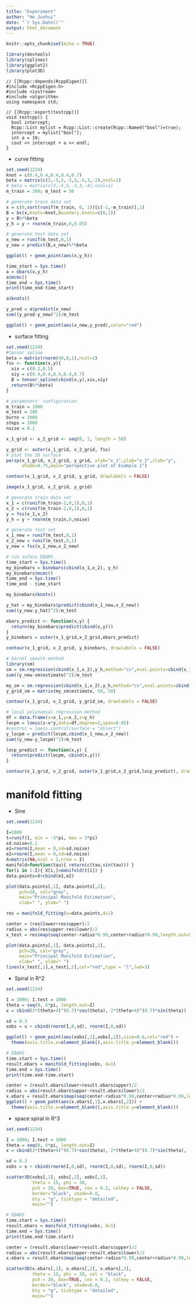 ```yaml
---
title: "Experiment"
author: "He Junhui"
date: "`r Sys.Date()`"
output: html_document
---
```


```r
knitr::opts_chunk$set(echo = TRUE)
```

```r
library(devtools)
library(splines)
library(ggplot2)
library(plot3D)
```

```Rcpp
// [[Rcpp::depends(RcppEigen)]]
#include <RcppEigen.h>
#include <iostream>
#include <algorithm>
using namespace std;

// [[Rcpp::export(testcpp)]]
void testcpp() {
  bool intercept;
  Rcpp::List mylist = Rcpp::List::create(Rcpp::Named("bool")=true);
  intercept = mylist["bool"];
  int a = 10;
  cout << intercept + a << endl;
}
```

+ curve fitting

```r
set.seed(1234)
knot = c(0.4,0.4,0.4,0.4,0.7)
beta = matrix(c(3,-5,5,-3,3,-5,3,-2),ncol=1)
# beta = matrix(c(3,-5,5,-3,3,-4),ncol=1)
m_train = 200; m_test = 50
```

```r
# generate train data set
x = c(0,sort(runif(m_train, 0, 1))[c(-1,-m_train)],1)
B = bs(x,knots=knot,Boundary.knots=c(0,1))
y = B%*%beta
y_h = y + rnorm(m_train,0,0.05)

# generate test data set
x_new = runif(m_test,0,1)
y_new = predict(B,x_new)%*%beta
```

```r
ggplot() + geom_point(aes(x,y_h))
```


```r
time_start = Sys.time()
a = ebars(x,y_h)
a$mcmc()
time_end = Sys.time()
print(time_end-time_start)
```

```r
a$knots()
```


```r
y_pred = a$predict(x_new)
sum((y_pred-y_new)^2)/m_test
```

```r
ggplot() + geom_point(aes(x_new,y_pred),color="red")
```

+ surface fitting

```r
set.seed(1234)
#tensor spline
beta = matrix(rnorm(40,0,1),ncol=1)
fss <- function(x,y){
  xix = c(0.2,0.5)
  xiy = c(0.4,0.4,0.4,0.4,0.7)
  B = tensor_spline(cbind(x,y),xix,xiy)
  return(B%*%beta)
}
```

```r
# parameters' configuration
m_train = 1000
m_test = 200
burns = 1000
steps = 1000
noise = 0.1
```

```r
x_1_grid <- x_2_grid <- seq(0, 1, length = 50)

y_grid <- outer(x_1_grid, x_2_grid, fss)
# plot the 3D surface
persp(x_1_grid, x_2_grid, y_grid, xlab="x_1",ylab="x_2",zlab="y",
      shade=0.75,main="perspective plot of Example 1")
```

```r
contour(x_1_grid, x_2_grid, y_grid, drawlabels = FALSE)
```

```r
image(x_1_grid, x_2_grid, y_grid)
```



```r
# generate train data set
x_1 = c(runif(m_train-2,0,1),0,1)
x_2 = c(runif(m_train-2,0,1),0,1)
y = fss(x_1,x_2)
y_h = y + rnorm(m_train,0,noise)
```

```r
# generate test set
x_1_new = runif(m_test,0,1)
x_2_new = runif(m_test,0,1)
y_new = fss(x_1_new,x_2_new)
```

```r
# run suface EBARS
time_start = Sys.time()
my_binebars = binebars(cbind(x_1,x_2), y_h)
my_binebars$mcmc()
time_end = Sys.time()
time_end - time_start
```

```r
my_binebars$knots()
```


```r
y_hat = my_binebars$predict(cbind(x_1_new,x_2_new))
sum((y_new-y_hat)^2)/m_test
```

```r
ebars_predict <- function(x,y) {
  return(my_binebars$predict(cbind(x,y)))
}
y_binebars = outer(x_1_grid,x_2_grid,ebars_predict)
```

```r
contour(x_1_grid, x_2_grid, y_binebars, drawlabels = FALSE)
```



```r
# kernel smooth method
library(sm)
sm = sm.regression(cbind(x_1,x_2),y_h,method="cv",eval.points=cbind(x_1_new,x_2_new),eval.grid=FALSE)
sum((y_new-sm$estimate)^2)/m_test
```

```r
my_sm = sm.regression(cbind(x_1,x_2),y_h,method="cv",eval.points=cbind(rep(x_1_grid,times=50),rep(x_2_grid,each=50)),eval.grid=FALSE)
y_grid_sm = matrix(my_sm$estimate, 50, 50)
```

```r
contour(x_1_grid, x_2_grid, y_grid_sm, drawlabels = FALSE)
```


```r
# local polynomial regression method
df = data.frame(x=x_1,y=x_2,z=y_h)
locpm = loess(z~x*y,data=df,degree=2,span=0.05)
#control = loess.control(surface = "direct")
y_locpm = predict(locpm,cbind(x_1_new,x_2_new))
sum((y_new-y_locpm)^2)/m_test
```

```r
locp_predict <- function(x,y) {
  return(predict(locpm, cbind(x,y)))
}
```

```r
contour(x_1_grid, x_2_grid, outer(x_1_grid,x_2_grid,locp_predict), drawlabels = FALSE)
```

# manifold fitting

+ Sine
```r
set.seed(1234)
```

```r
I=1000                             
t=runif(I, min = -3*pi, max = 3*pi)
sd.noise=0.1                       
e1=rnorm(I,mean = 0,sd=sd.noise)    
e2=rnorm(I,mean = 0,sd=sd.noise)
X=matrix(NA,ncol = 2,nrow = I)
manifold=function(tau){ return(c(tau,sin(tau))) }
for(i in 1:I){ X[i,]=manifold(t[i]) }
data.points=X+cbind(e1,e2) 
```

```r
plot(data.points[,1], data.points[,2],
     pch=20, col="grey",
     main="Principal Manifold Estimation",
     xlab=" ", ylab=" ")
```

```r
res = manifold_fitting(x=data.points,d=1)
```

```r
center = (res$lower+res$upper)/2
radius = abs(res$upper-res$lower)/2
x_test = res$map(seq(center-radius*0.99,center+radius*0.99,length.out=500))
```

```r
plot(data.points[,1], data.points[,2],
     pch=20, col="grey",
     main="Principal Manifold Estimation",
     xlab=" ", ylab=" ")
lines(x_test[,1],x_test[,2],col="red",type = "l",lwd=3)
```

+ Spiral in R^2
```r
set.seed(1234)
```

```r
I = 1000; I.test = 1000
theta = seq(0, 6*pi, length.out=I)
x = cbind(2*(theta+4)^(0.7)*cos(theta), 2*(theta+4)^(0.7)*sin(theta))

sd = 0.3
xobs = x + cbind(rnorm(I,0,sd), rnorm(I,0,sd))
```

```r
ggplot() + geom_point(aes(xobs[,1],xobs[,2]),size=0.6,col="red") +
  theme(axis.title.x=element_blank(),axis.title.y=element_blank())
```

```r
# EBARS
time.start = Sys.time()
result.ebars = manifold_fitting(xobs, d=1)
time.end = Sys.time()
print(time.end-time.start)
```

```r
center = (result.ebars$lower+result.ebars$upper)/2
radius = abs(result.ebars$upper-result.ebars$lower)/2
x.ebars = result.ebars$map(seq(center-radius*0.99,center+radius*0.99,length.out=I.test))
ggplot() + geom_path(aes(x.ebars[,1],x.ebars[,2])) +
  theme(axis.title.x=element_blank(),axis.title.y=element_blank())
```

+ space spiral in R^3
```r
set.seed(1234)
```

```r
I = 1000; I.test = 1000
theta = seq(0, 6*pi, length.out=I)
x = cbind(2*(theta+4)^(0.7)*cos(theta), 2*(theta+4)^(0.7)*sin(theta), -2*(theta+4)^(0.7))

sd = 0.3
xobs = x + cbind(rnorm(I,0,sd), rnorm(I,0,sd), rnorm(I,0,sd))
```

```r
scatter3D(xobs[,1], xobs[,2], xobs[,3],
          theta = 15, phi = 30,
          pch = 20, box=TRUE, cex = 0.2, colkey = FALSE, 
          border="black", shade=0.8, 
          bty = "g", ticktype = "detailed",
          main="")
```

```r
# EBARS
time.start = Sys.time()
result.ebars = manifold_fitting(xobs, d=1)
time.end = Sys.time()
print(time.end-time.start)
```

```r
center = (result.ebars$lower+result.ebars$upper)/2
radius = abs(result.ebars$upper-result.ebars$lower)/2
x.ebars = result.ebars$map(seq(center-radius*0.99,center+radius*0.99,length.out=I.test))
```

```r
scatter3D(x.ebars[,1], x.ebars[,2], x.ebars[,3],
          theta = 15, phi = 30, col = "black",
          pch = 20, box=TRUE, cex = 0.2, colkey = FALSE, 
          border="black", shade=0.8, 
          bty = "g", ticktype = "detailed",
          main="")
```
